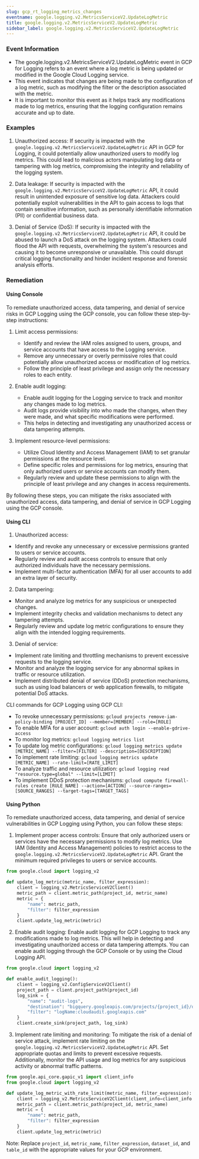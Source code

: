 ```yaml
--- 
slug: gcp_rt_logging_metrics_changes
eventname: google.logging.v2.MetricsServiceV2.UpdateLogMetric
title: google.logging.v2.MetricsServiceV2.UpdateLogMetric
sidebar_label: google.logging.v2.MetricsServiceV2.UpdateLogMetric
---
```

                       
### Event Information

- The google.logging.v2.MetricsServiceV2.UpdateLogMetric event in GCP for Logging refers to an event where a log metric is being updated or modified in the Google Cloud Logging service.
- This event indicates that changes are being made to the configuration of a log metric, such as modifying the filter or the description associated with the metric.
- It is important to monitor this event as it helps track any modifications made to log metrics, ensuring that the logging configuration remains accurate and up to date.


### Examples

1. Unauthorized access: If security is impacted with the `google.logging.v2.MetricsServiceV2.UpdateLogMetric` API in GCP for Logging, it could potentially allow unauthorized users to modify log metrics. This could lead to malicious actors manipulating log data or tampering with log metrics, compromising the integrity and reliability of the logging system.

2. Data leakage: If security is impacted with the `google.logging.v2.MetricsServiceV2.UpdateLogMetric` API, it could result in unintended exposure of sensitive log data. Attackers could potentially exploit vulnerabilities in the API to gain access to logs that contain sensitive information, such as personally identifiable information (PII) or confidential business data.

3. Denial of Service (DoS): If security is impacted with the `google.logging.v2.MetricsServiceV2.UpdateLogMetric` API, it could be abused to launch a DoS attack on the logging system. Attackers could flood the API with requests, overwhelming the system's resources and causing it to become unresponsive or unavailable. This could disrupt critical logging functionality and hinder incident response and forensic analysis efforts.

### Remediation

#### Using Console

To remediate unauthorized access, data tampering, and denial of service risks in GCP Logging using the GCP console, you can follow these step-by-step instructions:

1. Limit access permissions:
   - Identify and review the IAM roles assigned to users, groups, and service accounts that have access to the Logging service.
   - Remove any unnecessary or overly permissive roles that could potentially allow unauthorized access or modification of log metrics.
   - Follow the principle of least privilege and assign only the necessary roles to each entity.

2. Enable audit logging:
   - Enable audit logging for the Logging service to track and monitor any changes made to log metrics.
   - Audit logs provide visibility into who made the changes, when they were made, and what specific modifications were performed.
   - This helps in detecting and investigating any unauthorized access or data tampering attempts.

3. Implement resource-level permissions:
   - Utilize Cloud Identity and Access Management (IAM) to set granular permissions at the resource level.
   - Define specific roles and permissions for log metrics, ensuring that only authorized users or service accounts can modify them.
   - Regularly review and update these permissions to align with the principle of least privilege and any changes in access requirements.

By following these steps, you can mitigate the risks associated with unauthorized access, data tampering, and denial of service in GCP Logging using the GCP console.

#### Using CLI

1. Unauthorized access:
- Identify and revoke any unnecessary or excessive permissions granted to users or service accounts.
- Regularly review and audit access controls to ensure that only authorized individuals have the necessary permissions.
- Implement multi-factor authentication (MFA) for all user accounts to add an extra layer of security.

2. Data tampering:
- Monitor and analyze log metrics for any suspicious or unexpected changes.
- Implement integrity checks and validation mechanisms to detect any tampering attempts.
- Regularly review and update log metric configurations to ensure they align with the intended logging requirements.

3. Denial of service:
- Implement rate limiting and throttling mechanisms to prevent excessive requests to the logging service.
- Monitor and analyze the logging service for any abnormal spikes in traffic or resource utilization.
- Implement distributed denial of service (DDoS) protection mechanisms, such as using load balancers or web application firewalls, to mitigate potential DoS attacks.

CLI commands for GCP Logging using GCP CLI:
- To revoke unnecessary permissions: `gcloud projects remove-iam-policy-binding [PROJECT_ID] --member=[MEMBER] --role=[ROLE]`
- To enable MFA for a user account: `gcloud auth login --enable-gdrive-access`
- To monitor log metrics: `gcloud logging metrics list`
- To update log metric configurations: `gcloud logging metrics update [METRIC_NAME] --filter=[FILTER] --description=[DESCRIPTION]`
- To implement rate limiting: `gcloud logging metrics update [METRIC_NAME] --rate-limit=[RATE_LIMIT]`
- To analyze traffic and resource utilization: `gcloud logging read "resource.type=global" --limit=[LIMIT]`
- To implement DDoS protection mechanisms: `gcloud compute firewall-rules create [RULE_NAME] --action=[ACTION] --source-ranges=[SOURCE_RANGES] --target-tags=[TARGET_TAGS]`

#### Using Python

To remediate unauthorized access, data tampering, and denial of service vulnerabilities in GCP Logging using Python, you can follow these steps:

1. Implement proper access controls: Ensure that only authorized users or services have the necessary permissions to modify log metrics. Use IAM (Identity and Access Management) policies to restrict access to the `google.logging.v2.MetricsServiceV2.UpdateLogMetric` API. Grant the minimum required privileges to users or service accounts.

```python
from google.cloud import logging_v2

def update_log_metric(metric_name, filter_expression):
    client = logging_v2.MetricsServiceV2Client()
    metric_path = client.metric_path(project_id, metric_name)
    metric = {
        "name": metric_path,
        "filter": filter_expression
    }
    client.update_log_metric(metric)
```

2. Enable audit logging: Enable audit logging for GCP Logging to track any modifications made to log metrics. This will help in detecting and investigating unauthorized access or data tampering attempts. You can enable audit logging through the GCP Console or by using the Cloud Logging API.

```python
from google.cloud import logging_v2

def enable_audit_logging():
    client = logging_v2.ConfigServiceV2Client()
    project_path = client.project_path(project_id)
    log_sink = {
        "name": "audit-logs",
        "destination": "bigquery.googleapis.com/projects/{project_id}/datasets/{dataset_id}/tables/{table_id}",
        "filter": "logName:cloudaudit.googleapis.com"
    }
    client.create_sink(project_path, log_sink)
```

3. Implement rate limiting and monitoring: To mitigate the risk of a denial of service attack, implement rate limiting on the `google.logging.v2.MetricsServiceV2.UpdateLogMetric` API. Set appropriate quotas and limits to prevent excessive requests. Additionally, monitor the API usage and log metrics for any suspicious activity or abnormal traffic patterns.

```python
from google.api_core.gapic_v1 import client_info
from google.cloud import logging_v2

def update_log_metric_with_rate_limit(metric_name, filter_expression):
    client = logging_v2.MetricsServiceV2Client(client_info=client_info.ClientInfo(quota_project_id=project_id))
    metric_path = client.metric_path(project_id, metric_name)
    metric = {
        "name": metric_path,
        "filter": filter_expression
    }
    client.update_log_metric(metric)
```

Note: Replace `project_id`, `metric_name`, `filter_expression`, `dataset_id`, and `table_id` with the appropriate values for your GCP environment.


 
